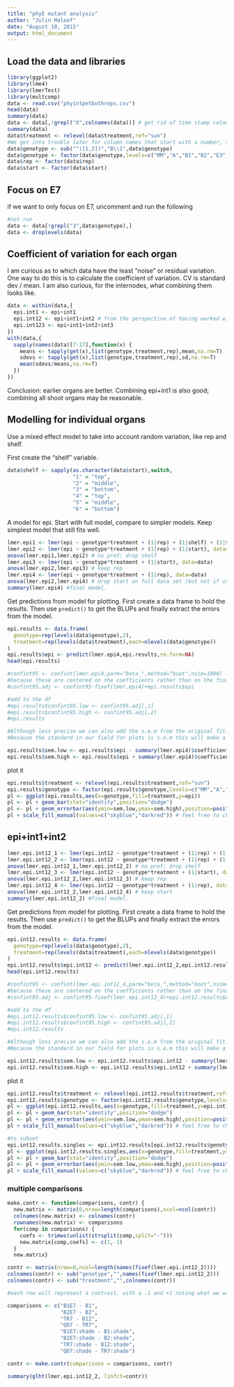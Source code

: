 ```yaml
---
title: "phyE mutant analysis"
author: "Julin Maloof"
date: "August 10, 2015"
output: html_document
---
```


## Load the data and libraries

```r
library(ggplot2)
library(lme4)
library(lmerTest)
library(multcomp)
data <- read.csv("phyintpetbothreps.csv")
head(data)
summary(data)
data <- data[,!grepl("X",colnames(data))] # get rid of time stamp columns
summary(data)
data$treatment <- relevel(data$treatment,ref="sun")
#We get into trouble later for column names that start with a number, so...
data$genotype <- sub("^([1,2])","B\\1",data$genotype)
data$genotype <- factor(data$genotype,levels=c("MM","A","B1","B2","E3","E7","B12","B1E3","B1E7","B2E3","B2E7","TR3","TR7","QD3","QD7"))
data$rep <- factor(data$rep)
data$start <- factor(data$start)
```

## Focus on E7

if we want to only focus on E7, uncomment and run the following
```r
#not run
data <- data[!grepl("3",data$genotype),]
data <- droplevels(data)
```


## Coefficient of variation for each organ
I am curious as to which data have the least "noise" or residual variation.  One way to do this is to calculate the coefficient of variation.  CV is standard dev / mean.  I am also curious, for the internodes, what combining them looks like.

```r
data <- within(data,{
  epi.int1 <- epi+int1
  epi.int12 <- epi+int1+int2 # from the perspective of having worked with the plants, this seems best.
  epi.int123 <- epi+int1+int2+int3
})
with(data,{
  sapply(names(data)[7:17],function(x) {
    means <- tapply(get(x),list(genotype,treatment,rep),mean,na.rm=T)
    sdevs <- tapply(get(x),list(genotype,treatment,rep),sd,na.rm=T)
    mean(sdevs/means,na.rm=T)
  })
})
```

Conclusion: earlier organs are better.  Combining epi+int1 is also good; combining all shoot organs may be reasonable.

## Modelling for individual organs

Use a mixed effect model to take into account random variation, like rep and shelf.

First create the "shelf" variable.
```r
data$shelf <- sapply(as.character(data$start),switch,
                     "1" = "top",
                     "2" = "middle",
                     "3" = "bottom",
                     "4" = "top",
                     "5" = "middle",
                     "6" = "bottom")
```

A model for epi.  Start with full model, compare to simpler models.  Keep simplest model that still fits well.
```r
lmer.epi1 <- lmer(epi ~ genotype*treatment + (1|rep) + (1|shelf) + (1|start), data=data)
lmer.epi2 <- lmer(epi ~ genotype*treatment + (1|rep) + (1|start), data=data)
anova(lmer.epi1,lmer.epi2) # no pref; drop shelf
lmer.epi3 <- lmer(epi ~ genotype*treatment + (1|start), data=data)
anova(lmer.epi2,lmer.epi3) # keep rep
lmer.epi4 <- lmer(epi ~ genotype*treatment + (1|rep), data=data)
anova(lmer.epi2,lmer.epi4) # drop start on full data set (but not if using E7 only!)
summary(lmer.epi4) #final model.
```

Get predictions from model for plotting.  First create a data frame to hold the results.  Then use `predict()` to get the BLUPs and finally extract the errors from the model.
```r
epi.results <- data.frame(
  genotype=rep(levels(data$genotype),2),
  treatment=rep(levels(data$treatment),each=nlevels(data$genotype))
)
epi.results$epi <- predict(lmer.epi4,epi.results,re.form=NA)
head(epi.results)

#confint95 <- confint(lmer.epi4,parm="beta_",method="boot",nsim=1000) 
#because these are centered on the coefficients rather than on the final estimates we need to do some conversion
#confint95.adj <- confint95-fixef(lmer.epi4)+epi.results$epi

#add to the df
#epi.results$confint95.low <- confint95.adj[,1] 
#epi.results$confint95.high <- confint95.adj[,2]
#epi.results

#Although less precise we can also add the s.e.m from the original fit.
#Because the standard in our field for plots is s.e.m this will make a more "traditional" plot

epi.results$sem.low <- epi.results$epi - summary(lmer.epi4)$coefficients[,"Std. Error"]
epi.results$sem.high <- epi.results$epi + summary(lmer.epi4)$coefficients[,"Std. Error"]
```

plot it
```r
epi.results$treatment <- relevel(epi.results$treatment,ref="sun")
epi.results$genotype <- factor(epi.results$genotype,levels=c("MM","A","B1","B2","E3","E7","B12","B1E3","B1E7","B2E3","B2E7","TR3","TR7","QD3","QD7"))
pl <- ggplot(epi.results,aes(x=genotype,fill=treatment,y=epi))
pl <- pl + geom_bar(stat="identity",position="dodge")
pl <- pl + geom_errorbar(aes(ymin=sem.low,ymax=sem.high),position=position_dodge(width=.9),width=.5)
pl + scale_fill_manual(values=c("skyblue","darkred")) # feel free to change
```

## epi+int1+int2

```r
lmer.epi.int12_1 <- lmer(epi.int12 ~ genotype*treatment + (1|rep) + (1|shelf) + (1|start), data=data)
lmer.epi.int12_2 <- lmer(epi.int12 ~ genotype*treatment + (1|rep) + (1|start), data=data)
anova(lmer.epi.int12_1,lmer.epi.int12_2) # no pref; drop shelf
lmer.epi.int12_3 <- lmer(epi.int12 ~ genotype*treatment + (1|start), data=data)
anova(lmer.epi.int12_2,lmer.epi.int12_3) # keep rep
lmer.epi.int12_4 <- lmer(epi.int12 ~ genotype*treatment + (1|rep), data=data)
anova(lmer.epi.int12_2,lmer.epi.int12_4) # keep start
summary(lmer.epi.int12_2) #final model.
```

Get predictions from model for plotting.  First create a data frame to hold the results.  Then use `predict()` to get the BLUPs and finally extract the errors from the model.
```r
epi.int12.results <- data.frame(
  genotype=rep(levels(data$genotype),2),
  treatment=rep(levels(data$treatment),each=nlevels(data$genotype))
)
epi.int12.results$epi.int12 <- predict(lmer.epi.int12_2,epi.int12.results,re.form=NA)
head(epi.int12.results)

#confint95 <- confint(lmer.epi.int12_4,parm="beta_",method="boot",nsim=1000) 
#because these are centered on the coefficients rather than on the final estimates we need to do some conversion
#confint95.adj <- confint95-fixef(lmer.epi.int12_4)+epi.int12.results$epi.int12

#add to the df
#epi.int12.results$confint95.low <- confint95.adj[,1] 
#epi.int12.results$confint95.high <- confint95.adj[,2]
#epi.int12.results

#Although less precise we can also add the s.e.m from the original fit.
#Because the standard in our field for plots is s.e.m this will make a more "traditional" plot

epi.int12.results$sem.low <- epi.int12.results$epi.int12 - summary(lmer.epi.int12_2)$coefficients[,"Std. Error"]
epi.int12.results$sem.high <- epi.int12.results$epi.int12 + summary(lmer.epi.int12_2)$coefficients[,"Std. Error"]
```

plot it
```r
epi.int12.results$treatment <- relevel(epi.int12.results$treatment,ref="sun")
epi.int12.results$genotype <- factor(epi.int12.results$genotype,levels=c("MM","A","B1","B2","E3","E7","B12","B1E3","B1E7","B2E3","B2E7","TR3","TR7","QD3","QD7"))
pl <- ggplot(epi.int12.results,aes(x=genotype,fill=treatment,y=epi.int12))
pl <- pl + geom_bar(stat="identity",position="dodge")
pl <- pl + geom_errorbar(aes(ymin=sem.low,ymax=sem.high),position=position_dodge(width=.9),width=.5)
pl + scale_fill_manual(values=c("skyblue","darkred")) # feel free to change

#to subset
epi.int12.results.singles <- epi.int12.results[epi.int12.results$genotype %in% c("MM","A","B1","B2","E7"),] #i.e. for singles
pl <- ggplot(epi.int12.results.singles,aes(x=genotype,fill=treatment,y=epi.int12))
pl <- pl + geom_bar(stat="identity",position="dodge")
pl <- pl + geom_errorbar(aes(ymin=sem.low,ymax=sem.high),position=position_dodge(width=.9),width=.5)
pl + scale_fill_manual(values=c("skyblue","darkred")) # feel free to change
```

### multiple comparisons
```r
make.contr <- function(comparisons, contr) {
  new.matrix <- matrix(0,nrow=length(comparisons),ncol=ncol(contr))
  colnames(new.matrix) <- colnames(contr)
  rownames(new.matrix) <- comparisons
  for(comp in comparisons) {
    coefs <- trimws(unlist(strsplit(comp,split="-")))
    new.matrix[comp,coefs] <- c(1,-1)
  }
  new.matrix}

contr <- matrix(nrow=0,ncol=length(names(fixef(lmer.epi.int12_2))))
colnames(contr) <- sub("genotype","",names(fixef(lmer.epi.int12_2)))
colnames(contr) <- sub("treatment","",colnames(contr))

#each row will represent a contrast, with a -1 and +1 noting what we want to compare

comparisons <- c("B1E7 - B1",
                 "B2E7 - B2",
                 "TR7 - B12",
                 "QD7 - TR7",
                 "B1E7:shade - B1:shade",
                 "B2E7:shade - B2:shade",
                 "TR7:shade - B12:shade",
                 "QD7:shade - TR7:shade")

contr <- make.contr(comparisons = comparisons, contr)

summary(glht(lmer.epi.int12_2, linfct=contr))

```

